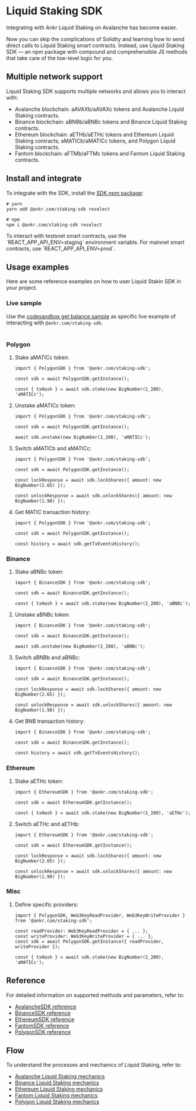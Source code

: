 
# Liquid Staking SDK

Integrating with Ankr Liquid Staking on Avalanche has become easier. 

Now you can skip the complications of Solidity and learning how to send direct calls to Liquid Staking smart contracts. 
Instead, use Liquid Staking SDK — an npm package with compound and comprehensible JS methods that take care of the low-level logic for you.

## Multiple network support
Liquid Staking SDK supports multiple networks and allows you to interact with:
* Avalanche blockchain: aAVAXb/aAVAXc tokens and Avalanche Liquid Staking contracts.
* Binance blockchain: aBNBb/aBNBc tokens and Binance Liquid Staking contracts.
* Ethereum blockchain: aETHb/aETHc tokens and Ethereum Liquid Staking contracts; aMATICb/aMATICc tokens, and Polygon Liquid Staking contracts.
* Fantom blockchain: aFTMb/aFTMc tokens and Fantom Liquid Staking contracts.

## Install and integrate
To integrate with the SDK, install the [SDK npm package](https://www.npmjs.com/package/@ankr.com/staking-sdk):

```
# yarn
yarn add @ankr.com/staking-sdk reselect
```

```
# npm
npm i @ankr.com/staking-sdk reselect
```

<Callout>
To interact with testsnet smart contracts, use the `REACT_APP_API_ENV=staging` environment variable. For mainnet smart contracts, use `REACT_APP_API_ENV=prod`.
</Callout>

## Usage examples

Here are some reference examples on how to user Liquid Stakin SDK in your project.

### Live sample
Use the [codesandbox get balance sample](https://codesandbox.io/s/ankr-staking-sdk-e1jvvi) as specific live example of interacting with `@ankr.com/staking-sdk`.<br /><br /> 

### Polygon
1. Stake aMATICc token:
    ```
    import { PolygonSDK } from '@ankr.com/staking-sdk';
    
    const sdk = await PolygonSDK.getInstance();
    
    const { txHash } = await sdk.stake(new BigNumber(1_200), 'aMATICc');
    ```
2. Unstake aMATICc token:
   ```
   import { PolygonSDK } from '@ankr.com/staking-sdk';
   
   const sdk = await PolygonSDK.getInstance();
   
   await sdk.unstake(new BigNumber(1_200), 'aMATICc');
   ```
3. Switch aMATICb and aMATICc:
   ```
   import { PolygonSDK } from '@ankr.com/staking-sdk';
   
   const sdk = await PolygonSDK.getInstance();
   
   const lockResponse = await sdk.lockShares({ amount: new BigNumber(2.65) });
   
   const unlockResponse = await sdk.unlockShares({ amount: new BigNumber(1.98) });
   ```
4. Get MATIC transaction history:
   ```
   import { PolygonSDK } from '@ankr.com/staking-sdk';
   
   const sdk = await PolygonSDK.getInstance();
   
   const history = await sdk.getTxEventsHistory();
   ```
### Binance   
1. Stake aBNBc token:
   ```
   import { BinanceSDK } from '@ankr.com/staking-sdk';
   
   const sdk = await BinanceSDK.getInstance();
   
   const { txHash } = await sdk.stake(new BigNumber(1_200), 'aBNBc');
   ```
2. Unstake aBNBc token:
   ```
   import { BinanceSDK } from '@ankr.com/staking-sdk';
   
   const sdk = await BinanceSDK.getInstance();
   
   await sdk.unstake(new BigNumber(1_200), 'aBNBc');
   ```
3. Switch aBNBb and aBNBc:
   ```
   import { BinanceSDK } from '@ankr.com/staking-sdk';
   
   const sdk = await BinanceSDK.getInstance();
   
   const lockResponse = await sdk.lockShares({ amount: new BigNumber(2.65) });
   
   const unlockResponse = await sdk.unlockShares({ amount: new BigNumber(1.98) });
   ```
4. Get BNB transaction history:
   ```
   import { BinanceSDK } from '@ankr.com/staking-sdk';
   
   const sdk = await BinanceSDK.getInstance();
   
   const history = await sdk.getTxEventsHistory();
   ```
### Ethereum
1. Stake aETHc token:
   ```
   import { EthereumSDK } from '@ankr.com/staking-sdk';
   
   const sdk = await EthereumSDK.getInstance();
   
   const { txHash } = await sdk.stake(new BigNumber(1_200), 'aETHc');
   ```
2. Switch aETHc and aETHb:
   ```
   import { EthereumSDK } from '@ankr.com/staking-sdk';
   
   const sdk = await EthereumSDK.getInstance();
   
   const lockResponse = await sdk.lockShares({ amount: new BigNumber(2.65) });
   
   const unlockResponse = await sdk.unlockShares({ amount: new BigNumber(1.98) });
   ```
### Misc
1. Define specific providers:
   ```
   import { PolygonSDK, Web3KeyReadProvider, Web3KeyWriteProvider } from '@ankr.com/staking-sdk';
   
   const readProvider: Web3KeyReadProvider = { ... };
   const writeProvider: Web3KeyWriteProvider = { ... };
   const sdk = await PolygonSDK.getInstance({ readProvider, writeProvider });
   
   const { txHash } = await sdk.stake(new BigNumber(1_200), 'aMATICc');
   ```

## Reference
For detailed information on supported methods and parameters, refer to:
* [AvalancheSDK reference](https://www.ankr.com/docs/staking/sdk/classes/AvalancheSDK.html)
* [BinanceSDK reference](https://www.ankr.com/docs/staking/sdk/classes/BinanceSDK.html) 
* [EthereumSDK reference](https://www.ankr.com/docs/staking/sdk/classes/EthereumSDK.html)
* [FantomSDK reference](https://www.ankr.com/docs/staking/sdk/classes/FantomSDK.html)
* [PolygonSDK reference](https://www.ankr.com/docs/staking/sdk/classes/PolygonSDK.html)

## Flow
To understand the processes and mechanics of Liquid Staking, refer to:
* [Avalanche Liquid Staking mechanics](https://www.ankr.com/docs/staking/liquid-staking/avax/staking-mechanics)
* [Binance Liquid Staking mechanics](https://www.ankr.com/docs/staking/liquid-staking/bnb/staking-mechanics)
* [Ethereum Liquid Staking mechanics](https://www.ankr.com/docs/staking/liquid-staking/eth/staking-mechanics)
* [Fantom Liquid Staking mechanics](https://www.ankr.com/docs/staking/liquid-staking/ftm/staking-mechanics)
* [Polygon Liquid Staking mechanics](https://www.ankr.com/docs/staking/liquid-staking/matic/staking-mechanics)

